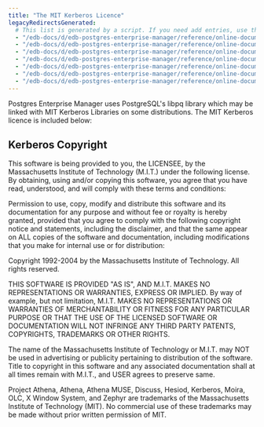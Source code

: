 ```yaml
---
title: "The MIT Kerberos Licence"
legacyRedirectsGenerated:
  # This list is generated by a script. If you need add entries, use the `legacyRedirects` key.
  - "/edb-docs/d/edb-postgres-enterprise-manager/reference/online-documentation/7.12/kerberos.html"
  - "/edb-docs/d/edb-postgres-enterprise-manager/reference/online-documentation/7.14/kerberos.html"
  - "/edb-docs/d/edb-postgres-enterprise-manager/reference/online-documentation/7.15/kerberos.html"
  - "/edb-docs/d/edb-postgres-enterprise-manager/reference/online-documentation/7.16/kerberos.html"
  - "/edb-docs/d/edb-postgres-enterprise-manager/reference/online-documentation/7.6/kerberos.html"
  - "/edb-docs/d/edb-postgres-enterprise-manager/reference/online-documentation/7.7/kerberos.html"
  - "/edb-docs/d/edb-postgres-enterprise-manager/reference/online-documentation/7.8/kerberos.html"
---
```


<div id="kerberos" class="registered_link"></div>

Postgres Enterprise Manager uses PostgreSQL's libpq library which may be linked with MIT Kerberos Libraries on some distributions. The MIT Kerberos licence is included below:

## Kerberos Copyright

This software is being provided to you, the LICENSEE, by the Massachusetts Institute of Technology (M.I.T.) under the following license. By obtaining, using and/or copying this software, you agree that you have read, understood, and will comply with these terms and conditions:

Permission to use, copy, modify and distribute this software and its documentation for any purpose and without fee or royalty is hereby granted, provided that you agree to comply with the following copyright notice and statements, including the disclaimer, and that the same appear on ALL copies of the software and documentation, including modifications that you make for internal use or for distribution:

Copyright 1992-2004 by the Massachusetts Institute of Technology. All rights reserved.

THIS SOFTWARE IS PROVIDED "AS IS", AND M.I.T. MAKES NO REPRESENTATIONS OR WARRANTIES, EXPRESS OR IMPLIED. By way of example, but not limitation, M.I.T. MAKES NO REPRESENTATIONS OR WARRANTIES OF MERCHANTABILITY OR FITNESS FOR ANY PARTICULAR PURPOSE OR THAT THE USE OF THE LICENSED SOFTWARE OR DOCUMENTATION WILL NOT INFRINGE ANY THIRD PARTY PATENTS, COPYRIGHTS, TRADEMARKS OR OTHER RIGHTS.

The name of the Massachusetts Institute of Technology or M.I.T. may NOT be used in advertising or publicity pertaining to distribution of the software. Title to copyright in this software and any associated documentation shall at all times remain with M.I.T., and USER agrees to preserve same.

Project Athena, Athena, Athena MUSE, Discuss, Hesiod, Kerberos, Moira, OLC, X Window System, and Zephyr are trademarks of the Massachusetts Institute of Technology (MIT). No commercial use of these trademarks may be made without prior written permission of MIT.
